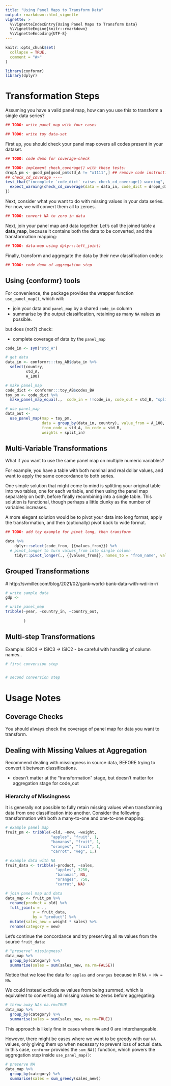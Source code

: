 ```yaml
---
title: "Using Panel Maps to Transform Data"
output: rmarkdown::html_vignette
vignette: >
  %\VignetteIndexEntry{Using Panel Maps to Transform Data}
  %\VignetteEngine{knitr::rmarkdown}
  %\VignetteEncoding{UTF-8}
---
```


```r
knitr::opts_chunk$set(
  collapse = TRUE,
  comment = "#>"
)
```

```r
library(conformr)
library(dplyr)
```

# Transformation Steps

Assuming you have a valid panel map, how can you use this to transform a single data series?

```r
## TODO: write panel_map with four cases

## TODO: write toy data-set

```

First up, you should check your panel map covers all codes present in your dataset.

```r
## TODO: code demo for coverage-check

```

<!-- CH: should the coverage step generate placeholder instruction for missing categories?-->

```r
## TODO: implement check_coverage() with these tests:
dropA_pm <- good_pm[good_pm$std_A != "x1111",] ## remove code instruction
## check_cd_coverage ----
test_that("incomplete `code_dict` raises check_cd_coverage() warning", {
  expect_warning(check_cd_coverage(data = data_in, code_dict = dropA_dict, code_in = "std_A"))
})
```


Next, consider what you want to do with missing values in your data series. For now, we will convert them all to zeroes.

```r
## TODO: convert NA to zero in data
```

Next, join your panel map and data together. Let's call the joined table a **data_map**, because it contains both the data to be converted, and the transformation mapping:

```r
## TODO: data-map using dplyr::left_join()
```

```{=html}
<!-- What is best practice? 
maybe : `left_join(x = data_in, y = panel_map)`?
-   ignores any extra code_in in the code map that don't appear in data_in
-   doesn't lose any data if some code_in is missing from code map -- just fills in NA for code_out
-->
```
Finally, transform and aggregate the data by their new classification codes:

```r
## TODO: code demo of aggregation step
```

## Using {conformr} tools

For convenience, the package provides the wrapper function `use_panel_map()`, which will:

-   join your data and `panel_map` by a shared `code_in` column
-   summarise by the output classification, retaining as many `NA` values as possible. <!-- add link to bottom section? -->

but does (not?) check:

-   complete coverage of data by the `panel_map`

```{=html}
<!--
CH: add note on coverage 
// provide check_coverage() as a utility,
// have use_panel_map() warn if any code/value in rows couldn't be matched
-->
```

```r
code_in <- sym("std_A")

# get data
data_in <- conformr:::toy_AB$data_in %>%
  select(country, 
         std_A,
         A_100)

# make panel_map
code_dict <- conformr:::toy_AB$codes_BA
toy_pm <- code_dict %>% 
  make_panel_map_equal(.,  code_in = !!code_in, code_out = std_B, "split_in")

# use panel_map
data_out <- 
  use_panel_map(map = toy_pm,
                data = group_by(data_in, country), value_from = A_100,
                from_code = std_A, to_code = std_B,
                weights = split_in)
```
## Multi-Variable Transformations

What if you want to use the same panel map on multiple numeric variables?

For example, you have a table with both nominal and real dollar values, and want to apply the same concordance to both series.

One simple solution that might come to mind is splitting your original table into two tables, one for each variable, and then using the panel map separately on both, before finally recombining into a single table. This solution is functional, though perhaps a little clunky as the number of variables increases.

A more elegant solution would be to pivot your data into long format, apply the transformation, and then (optionally) pivot back to wide format.

```r
## TODO: add toy example for pivot long, then transform

data %>%
    dplyr::select(code_from, {{values_from}}) %>%
  # pivot_longer to turn values_from into single column
    tidyr::pivot_longer(., {{values_from}}, names_to = "from_name", values_to = "value_in")

```

## Grouped Transformations

<!--# TODO: Example of how to use multi-column key instead of "code_in"; e.g. unique panel map for each country or year? -->

<!--# CH: related to grouped panel_maps? -->

  # http://svmiller.com/blog/2021/02/gank-world-bank-data-with-wdi-in-r/

```r
# write sample data
gdp <- 

# write panel_map
tribble(~year, ~country_in, ~country_out,
        
        )


```

## Multi-step Transformations

Example: ISIC4 -> ISIC3 -> ISIC2
-   be careful with handling of column names..

<!--# TODO: write motivation/example -->

<!--# TODO: include demo code -->
```r
# first conversion step


# second conversion step
```

# Usage Notes

## Coverage Checks

You should always check the coverage of panel map for data you want to transform.

<!--# TODO: insert demo of coverage check fnc -->

## Dealing with Missing Values at Aggregation

Recommend dealing with missingness in source data, BEFORE trying to convert it between classifications.

<!--# TODO: explain the issue, and how conformr handles it -->

-   doesn't matter at the "transformation" stage, but doesn't matter for aggregation stage for code_out

<!-- CH: need to add more detail about what each stage is, and how missingness impacts dataset creation -->

### Hierarchy of Missingness

It is generally not possible to fully retain missing values when transforming data from one classification into another. Consider the following transformation with both a many-to-one and one-to-one mapping:

```r
# example panel map
fruit_pm <- tribble(~old, ~new, ~weight,
                    "apples", "fruit", 1,
                    "bananas", "fruit", 1,
                    "oranges", "fruit", 1,
                    "carrot", "veg", 1,)

# example data with NA
fruit_data <- tribble(~product, ~sales,
                      "apples", 3250,
                      "bananas", NA,
                      "oranges", 750,
                      "carrot", NA)

# join panel map and data
data_map <- fruit_pm %>%
  rename(product = old) %>%
  full_join(x = ., 
            y = fruit_data,
            by = "product") %>%
  mutate(sales_new = weight * sales) %>%
  rename(category = new)
```

Let's continue the concordance and try preserving all `NA` values from the source `fruit_data`:

```r
# "preserve" missingness?
data_map %>%
  group_by(category) %>%
  summarise(sales = sum(sales_new, na.rm=FALSE))
```

Notice that we lose the data for `apples` and `oranges` because in R `NA + NA = NA`.

We could instead exclude `NA` values from being summed, which is equivalent to converting all missing values to zeros before aggregating:

```r
# throw away NAs na.rm=TRUE
data_map %>%
  group_by(category) %>%
  summarise(sales = sum(sales_new, na.rm=TRUE))
```

This approach is likely fine in cases where `NA` and 0 are interchangeable.

However, there might be cases where we want to be greedy with our `NA` values, only giving them up when necessary to prevent loss of actual data. In this case, `conformr` provides the `sum_NA()` function, which powers the aggregation step inside `use_panel_map()`:

```r
# preserve NA 
data_map %>%
  group_by(category) %>%
  summarise(sales = sum_greedy(sales_new))
```
